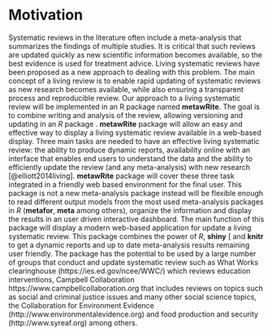 # Motivation

 Systematic reviews in the literature often include a meta-analysis that summarizes the findings of multiple studies. It is critical that such reviews are updated quickly as new scientific information becomes available, so the best evidence is used for treatment advice.  Living systematic reviews have been proposed as a new approach to dealing with this problem. The main concept of a living review is to enable rapid updating of systematic reviews as new research becomes available, while also ensuring a transparent process and reproducible review. Our approach to a living systematic review will be implemented in an R package named **metawRite**. The goal is to combine writing and analysis of the review,  allowing versioning and updating in an *R* package .
 **metawRite** package  will allow an easy and effective way to display a living systematic review available in a web-based display. 
Three main tasks are needed to have an effective living systematic review: the ability to produce dynamic reports, availability online with an interface that enables end users to understand the data and the ability to efficiently update the review (and any meta-analysis) with new research [@elliott2014living].
 **metawRite** package  will cover these three task integrated in a friendly web based environment for the final user. This package is not a new meta-analysis package instead will be flexible enough to read different output models from the most used meta-analysis packages in *R* (**metafor**, **meta**  among others), organize the information and display the results in an user driven interactive dashboard. The main function of this package will display a modern web-based application for update a living systematic review.
This package combines the power of *R*,  **shiny** [ and  **knitr**  to get a dynamic reports and up to date meta-analysis results remaining user friendly. The package has the potential to be used by a large number of groups that conduct and update systematic review such as What Works clearinghouse (https://ies.ed.gov/ncee/WWC/)  which reviews education interventions, Campbell Collaboration https://www.campbellcollaboration.org that includes reviews on topics such as social and criminal justice issues and many other social science topics, the Collaboration for Environment Evidence (http://www.environmentalevidence.org) and food production and security (http://www.syreaf.org) among others. 


